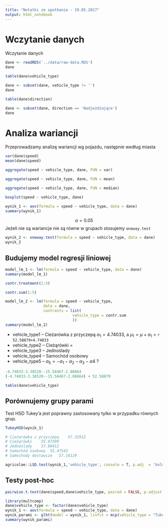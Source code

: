 ```yaml
---
title: "Notatki ze spotkania - 19.05.2017"
output: html_notebook
---
```


# Wczytanie danych

Wczytanie danych

```r
dane <- readRDS('../data/raw-data.RDS')
dane
```

```r
table(dane$vehicle_type)
```


```r
dane <- subset(dane, vehicle_type != '')
dane
```

```r
table(dane$direction)
```

```r
dane <- subset(dane, direction == 'Nadjeżdżające')
dane
```

# Analiza wariancji

Przeprowadzamy analizę wariancji wg pojazdu, następnie według miasta

```r
var(dane$speed)
mean(dane$speed)
```

```r
aggregate(speed ~ vehicle_type, dane, FUN = var)
```

```r
aggregate(speed ~ vehicle_type, dane, FUN = mean)
```

```r
aggregate(speed ~ vehicle_type, dane, FUN = median)
```

```r
boxplot(speed ~ vehicle_type, dane)
```


```r
wynik_1 <- aov(formula = speed ~ vehicle_type, data = dane)
summary(wynik_1)
```

$$
\alpha = 0.05
$$
Jeżeli nie są wariancje nie są równe w grupach stosujemy `oneway.test`

```r
wynik_2 <- oneway.test(formula = speed ~ vehicle_type, data = dane)
wynik_2
```

## Budujemy model regresji liniowej

```r
model_lm_1 <- lm(formula = speed ~ vehicle_type, data = dane)
summary(model_lm_1)
```

```r
contr.treatment(1:5)
```


```r
contr.sum(1:5)
```

```r
model_lm_2 <- lm(formula = speed ~ vehicle_type, 
                 data = dane,
                 contrasts = list(
                              vehicle_type = contr.sum
                              ))
summary(model_lm_2)
```

+ vehicle_type1 -- Cieżarówka z przyczepą $\alpha_1=4.74033$, a $\mu_1 = \mu + \alpha_1$ = `r 52.58879+4.74033`
+ vehicle_type2 -- Cieżąrówki = 
+ vehicle_type3 -- Jednoślady
+ vehicle_type4 -- Samochód osobowy 
+ vehicle_type5 -- $\alpha_5 = -\alpha_1 - \alpha_2 - \alpha_3 - \alpha4$ ? 

```r
-4.74033-3.38520--15.58467-2.88664
(-4.74033-3.38520--15.58467-2.88664) + 52.58879
```

```r
table(dane$vehicle_type)
```

## Porównujemy grupy parami

Test HSD Tukey'a jest poprawny zastosowany tylko w przypadku równych grup.

```r
TukeyHSD(wynik_1)
```

```r
# Cieżarówka z przyczepą	57.32912			
# Cieżąrówki	55.97399			
# Jednoślady	37.00412			
# Samochód osobowy	55.47543			
# Samochody dostawcze	57.16129	
```


```r
agricolae::LSD.test(wynik_1,'vehicle_type', console = T, p.adj  = 'holm')
```

## Testy post-hoc

```r
pairwise.t.test(dane$speed,dane$vehicle_type, paired = FALSE, p.adjust.method = 'holm')
```

```r
library(multcomp)
dane$vehicle_type <- factor(dane$vehicle_type)
wynik_1 <- aov(formula = speed ~ vehicle_type, data = dane)
wynik_parami <- glht(model = wynik_1, linfct = mcp(vehicle_type = "Tukey"))
summary(wynik_parami)
```

